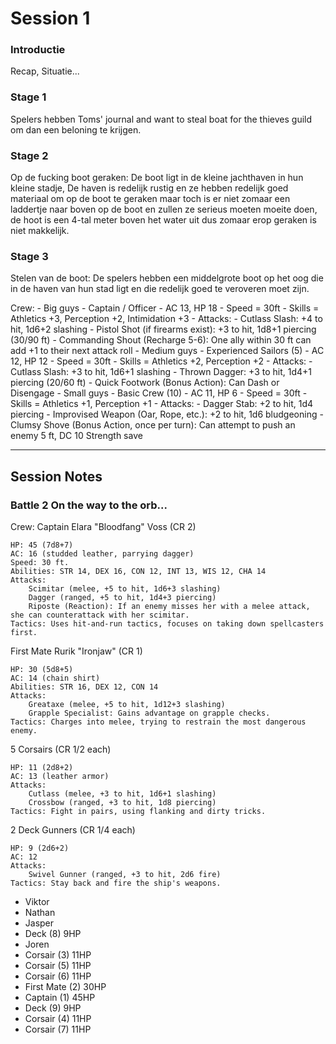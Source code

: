 # Session 1

<Accordion title="Storyline">

### Introductie
Recap, Situatie...
### Stage 1
Spelers hebben Toms' journal and want to steal boat for the thieves guild om dan een beloning te krijgen.

### Stage 2
Op de fucking boot geraken:
De boot ligt in de kleine jachthaven in hun kleine stadje, De haven is redelijk rustig en ze hebben redelijk goed materiaal om op de boot te geraken maar toch is er niet zomaar een laddertje naar boven op de boot en zullen ze serieus moeten moeite doen, de hoot is een 4-tal meter boven het water uit dus zomaar erop geraken is niet makkelijk.

### Stage 3
Stelen van de boot:
De spelers hebben een middelgrote boot op het oog die in de haven van hun stad ligt en die redelijk goed te veroveren moet zijn.

<Card title="Boat Crew">
    Crew:
    - Big guys - Captain / Officer
        - AC 13, HP 18
        - Speed = 30ft
        - Skills = Athletics +3, Perception +2, Intimidation +3
        - Attacks:
            - Cutlass Slash: +4 to hit, 1d6+2 slashing
            - Pistol Shot (if firearms exist): +3 to hit, 1d8+1 piercing (30/90 ft)
            - Commanding Shout (Recharge 5-6): One ally within 30 ft can add +1 to their next attack roll
    - Medium guys - Experienced Sailors (5)
        - AC 12, HP 12
        - Speed = 30ft
        - Skills = Athletics +2, Perception +2
        - Attacks:
            - Cutlass Slash: +3 to hit, 1d6+1 slashing
            - Thrown Dagger: +3 to hit, 1d4+1 piercing (20/60 ft)
            - Quick Footwork (Bonus Action): Can Dash or Disengage
    - Small guys - Basic Crew (10)
        - AC 11, HP 6
        - Speed = 30ft
        - Skills = Athletics +1, Perception +1
        - Attacks:
            - Dagger Stab: +2 to hit, 1d4 piercing
            - Improvised Weapon (Oar, Rope, etc.): +2 to hit, 1d6 bludgeoning
            - Clumsy Shove (Bonus Action, once per turn): Can attempt to push an enemy 5 ft, DC 10 Strength save

</Card>

</Accordion>

---

## Session Notes
### Battle 2 On the way to the orb...

Crew:
Captain Elara "Bloodfang" Voss (CR 2)

    HP: 45 (7d8+7)
    AC: 16 (studded leather, parrying dagger)
    Speed: 30 ft.
    Abilities: STR 14, DEX 16, CON 12, INT 13, WIS 12, CHA 14
    Attacks:
        Scimitar (melee, +5 to hit, 1d6+3 slashing)
        Dagger (ranged, +5 to hit, 1d4+3 piercing)
        Riposte (Reaction): If an enemy misses her with a melee attack, she can counterattack with her scimitar.
    Tactics: Uses hit-and-run tactics, focuses on taking down spellcasters first.

First Mate Rurik "Ironjaw" (CR 1)

    HP: 30 (5d8+5)
    AC: 14 (chain shirt)
    Abilities: STR 16, DEX 12, CON 14
    Attacks:
        Greataxe (melee, +5 to hit, 1d12+3 slashing)
        Grapple Specialist: Gains advantage on grapple checks.
    Tactics: Charges into melee, trying to restrain the most dangerous enemy.

5 Corsairs (CR 1/2 each)

    HP: 11 (2d8+2)
    AC: 13 (leather armor)
    Attacks:
        Cutlass (melee, +3 to hit, 1d6+1 slashing)
        Crossbow (ranged, +3 to hit, 1d8 piercing)
    Tactics: Fight in pairs, using flanking and dirty tricks.

2 Deck Gunners (CR 1/4 each)

    HP: 9 (2d6+2)
    AC: 12
    Attacks:
        Swivel Gunner (ranged, +3 to hit, 2d6 fire)
    Tactics: Stay back and fire the ship's weapons.

- Viktor
- Nathan
- Jasper
- Deck (8) 9HP
- Joren
- Corsair (3) 11HP
- Corsair (5) 11HP
- Corsair (6) 11HP
- First Mate (2) 30HP
- Captain (1) 45HP
- Deck (9) 9HP
- Corsair (4) 11HP
- Corsair (7) 11HP
